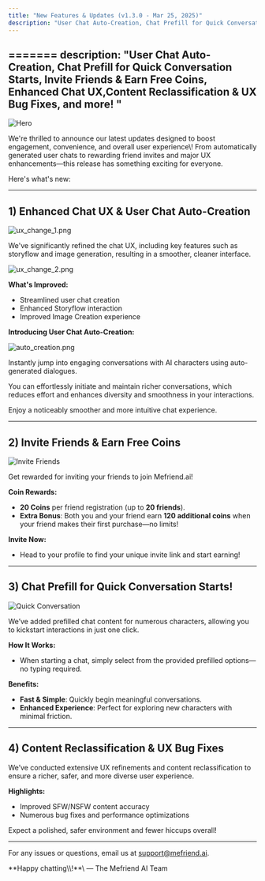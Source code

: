 ```yaml
---
title: "New Features & Updates (v1.3.0 - Mar 25, 2025)"
description: "User Chat Auto-Creation, Chat Prefill for Quick Conversation Starts, Invite Friends & Earn Free Coins,  Enhanced Chat UX,Content Reclassification & UX Bug Fixes, and more!" 
---
```


=======
description: "User Chat Auto-Creation, Chat Prefill for Quick Conversation Starts, Invite Friends & Earn Free Coins,  Enhanced Chat UX,Content Reclassification & UX Bug Fixes, and more! "
---

<img
  className="block"
  src="/images/changelog/2025_03_25/thumbnail.png"
  alt="Hero"
/>

We're thrilled to announce our latest updates designed to boost engagement, convenience, and overall user experience\\! From automatically generated user chats to rewarding friend invites and major UX enhancements—this release has something exciting for everyone.

Here's what's new:

---

## 1) Enhanced Chat UX & User Chat Auto-Creation

![ux_change_1.png](/images/changelog/2025_03_25/ux_change_1.png)

We've significantly refined the chat UX, including key features such as storyflow and image generation, resulting in a smoother, cleaner interface.

![ux_change_2.png](/images/changelog/2025_03_25/ux_change_2.png)

**What's Improved:**

- Streamlined user chat creation
- Enhanced Storyflow interaction
- Improved Image Creation experience

**Introducing User Chat Auto-Creation:**

![auto_creation.png](/images/changelog/2025_03_25/auto_creation.png)

Instantly jump into engaging conversations with AI characters using auto-generated dialogues.

You can effortlessly initiate and maintain richer conversations, which reduces effort and enhances diversity and smoothness in your interactions.

Enjoy a noticeably smoother and more intuitive chat experience.

---

## 2) Invite Friends & Earn Free Coins

<img
  className="block"
  src="/images/changelog/2025_03_25/invite_friends.png"
  alt="Invite Friends"
/>

Get rewarded for inviting your friends to join Mefriend.ai!

**Coin Rewards:**

- **20 Coins** per friend registration (up to **20 friends**).
- **Extra Bonus**: Both you and your friend earn **120 additional coins** when your friend makes their first purchase—no limits!

**Invite Now:**

- Head to your profile to find your unique invite link and start earning!

---

## 3) Chat Prefill for Quick Conversation Starts!

<img
  className="block"
  src="/images/changelog/2025_03_25/quick_conversation.png"
  alt="Quick Conversation"
/>

We’ve added prefilled chat content for numerous characters, allowing you to kickstart interactions in just one click.

**How It Works:**

- When starting a chat, simply select from the provided prefilled options—no typing required.

**Benefits:**

- **Fast & Simple**: Quickly begin meaningful conversations.
- **Enhanced Experience**: Perfect for exploring new characters with minimal friction.

---

## 4) Content Reclassification & UX Bug Fixes

We’ve conducted extensive UX refinements and content reclassification to ensure a richer, safer, and more diverse user experience.

**Highlights:**

- Improved SFW/NSFW content accuracy
- Numerous bug fixes and performance optimizations

Expect a polished, safer environment and fewer hiccups overall!

---

For any issues or questions, email us at [support@mefriend.ai](mailto:support@mefriend.ai).

<Note>
  **Happy chatting\\!**\
  — The Mefriend AI Team
</Note>